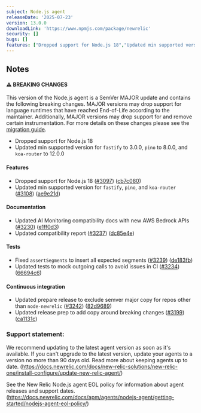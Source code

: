 ```yaml
---
subject: Node.js agent
releaseDate: '2025-07-23'
version: 13.0.0
downloadLink: 'https://www.npmjs.com/package/newrelic'
security: []
bugs: []
features: ["Dropped support for Node.js 18","Updated min supported version for `fastify` to 3.0.0, `pino` to 8.0.0, and `koa-router` to 12.0.0"]
---
```


## Notes

#### ⚠ BREAKING CHANGES

This version of the Node.js agent is a SemVer MAJOR update and contains the following breaking changes. MAJOR versions may drop support for language runtimes that have reached End-of-Life according to the maintainer. Additionally, MAJOR versions may drop support for and remove certain instrumentation. For more details on these changes please see the [migration guide](https://docs.newrelic.com/docs/apm/agents/nodejs-agent/installation-configuration/update-nodejs-agent/).

* Dropped support for Node.js 18
* Updated min supported version for `fastify` to 3.0.0, `pino` to 8.0.0, and `koa-router` to 12.0.0

#### Features

* Dropped support for Node.js 18 ([#3097](https://github.com/newrelic/node-newrelic/pull/3097)) ([cb7c080](https://github.com/newrelic/node-newrelic/commit/cb7c080aadb0afbf6a894c1abbd1c77bd6b11e31))
* Updated min supported version for `fastify`, `pino`, and `koa-router` ([#3108](https://github.com/newrelic/node-newrelic/pull/3108)) ([ae9e21d](https://github.com/newrelic/node-newrelic/commit/ae9e21d94896e5c540927477b91113b5a38dc31c))

#### Documentation

* Updated AI Monitoring compatibility docs with new AWS Bedrock APIs ([#3230](https://github.com/newrelic/node-newrelic/pull/3230)) ([e1ff0d3](https://github.com/newrelic/node-newrelic/commit/e1ff0d3e2b1d3481f0c85e5c0b7d32bacae332ab))
* Updated compatibility report ([#3237](https://github.com/newrelic/node-newrelic/pull/3237)) ([dc85e4e](https://github.com/newrelic/node-newrelic/commit/dc85e4e196f67038492deb5c13ecf76cd8161025))


#### Tests

* Fixed `assertSegments` to insert all expected segments ([#3239](https://github.com/newrelic/node-newrelic/pull/3239)) ([de183fb](https://github.com/newrelic/node-newrelic/commit/de183fbe608fbf6fb97ad3508f506957b784d868))
* Updated tests to mock outgoing calls to avoid issues in CI ([#3234](https://github.com/newrelic/node-newrelic/pull/3234)) ([66694c6](https://github.com/newrelic/node-newrelic/commit/66694c6885cd384967d0402bf6a2cfe6910f3d95))

#### Continuous integration

* Updated prepare release to exclude semver major copy for repos other than `node-newrelic` ([#3242](https://github.com/newrelic/node-newrelic/pull/3242)) ([82d9689](https://github.com/newrelic/node-newrelic/commit/82d968921b5fa6e4e7b3961285237e60a69b4dee))
* Updated release prep to add copy around breaking changes ([#3199](https://github.com/newrelic/node-newrelic/pull/3199)) ([ca1131c](https://github.com/newrelic/node-newrelic/commit/ca1131cb3b2cea27b91a7b76ddbe39484bf9e032))


### Support statement:

We recommend updating to the latest agent version as soon as it's available. If you can't upgrade to the latest version, update your agents to a version no more than 90 days old. Read more about keeping agents up to date. (https://docs.newrelic.com/docs/new-relic-solutions/new-relic-one/install-configure/update-new-relic-agent/)

See the New Relic Node.js agent EOL policy for information about agent releases and support dates. (https://docs.newrelic.com/docs/apm/agents/nodejs-agent/getting-started/nodejs-agent-eol-policy/)